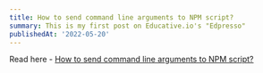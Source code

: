 ```yaml
---
title: How to send command line arguments to NPM script?
summary: This is my first post on Educative.io's "Edpresso"
publishedAt: '2022-05-20'
---
```


Read here - [How to send command line arguments to NPM script?](https://www.educative.io/edpresso/how-can-we-send-command-line-arguments-to-an-npm-script)
